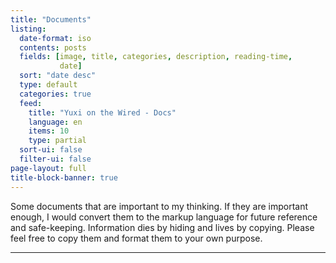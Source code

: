 ```yaml
---
title: "Documents"
listing:
  date-format: iso
  contents: posts
  fields: [image, title, categories, description, reading-time,
           date]
  sort: "date desc"
  type: default
  categories: true
  feed:
    title: "Yuxi on the Wired - Docs"
    language: en
    items: 10
    type: partial
  sort-ui: false
  filter-ui: false
page-layout: full
title-block-banner: true
---
```


Some documents that are important to my thinking. If they are important enough, I would convert them to the markup language for future reference and safe-keeping. Information dies by hiding and lives by copying. Please feel free to copy them and format them to your own purpose.

---